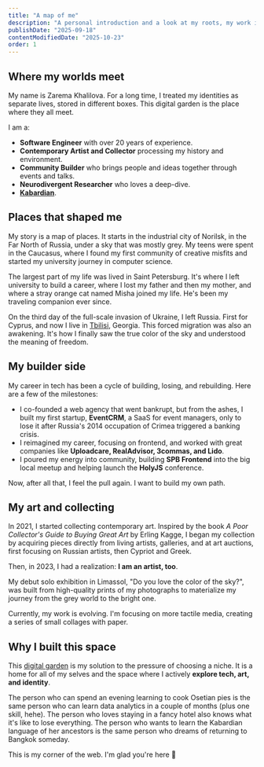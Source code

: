 ```yaml
---
title: "A map of me"
description: "A personal introduction and a look at my roots, my work in tech, my art, and the experiences that shape this digital garden."
publishDate: "2025-09-18"
contentModifiedDate: "2025-10-23"
order: 1
---
```


## Where my worlds meet

My name is Zarema Khalilova. For a long time, I treated my identities as separate lives, stored in different boxes. This digital garden is the place where they all meet.

I am a:

- **Software Engineer** with over 20 years of experience.
- **Contemporary Artist and Collector** processing my history and environment.
- **Community Builder** who brings people and ideas together through events and talks.
- **Neurodivergent Researcher** who loves a deep-dive.
- [**Kabardian**](https://en.wikipedia.org/wiki/Kabardians).

## Places that shaped me

My story is a map of places. It starts in the industrial city of Norilsk, in the Far North of Russia, under a sky that was mostly grey. My teens were spent in the Caucasus, where I found my first community of creative misfits and started my university journey in computer science.

The largest part of my life was lived in Saint Petersburg. It's where I left university to build a career, where I lost my father and then my mother, and where a stray orange cat named Misha joined my life. He's been my traveling companion ever since.

On the third day of the full-scale invasion of Ukraine, I left Russia. First for Cyprus, and now I live in [Tbilisi](/feed/6-tbilisi-swaps-guide/), Georgia. This forced migration was also an awakening. It's how I finally saw the true color of the sky and understood the meaning of freedom.

## My builder side

My career in tech has been a cycle of building, losing, and rebuilding. Here are a few of the milestones:

- I co-founded a web agency that went bankrupt, but from the ashes, I built my first startup, **EventCRM**, a SaaS for event managers, only to lose it after Russia's 2014 occupation of Crimea triggered a banking crisis.
- I reimagined my career, focusing on frontend, and worked with great companies like **Uploadcare, RealAdvisor, 3commas, and Lido**.
- I poured my energy into community, building **SPB Frontend** into the big local meetup and helping launch the **HolyJS** conference.

Now, after all that, I feel the pull again. I want to build my own path.

## My art and collecting

In 2021, I started collecting contemporary art. Inspired by the book _A Poor Collector's Guide to Buying Great Art_ by Erling Kagge, I began my collection by acquiring pieces directly from living artists, galleries, and at art auctions, first focusing on Russian artists, then Cypriot and Greek.

Then, in 2023, I had a realization: **I am an artist, too**.

My debut solo exhibition in Limassol, "Do you love the color of the sky?", was built from high-quality prints of my photographs to materialize my journey from the grey world to the bright one.

Currently, my work is evolving. I'm focusing on more tactile media, creating a series of small collages with paper.

## Why I built this space

This [digital garden](/feed/2-why-im-building-a-digital-garden/) is my solution to the pressure of choosing a niche. It is a home for all of my selves and the space where I actively **explore tech, art, and identity**.

The person who can spend an evening learning to cook Osetian pies is the same person who can learn data analytics in a couple of months (plus one skill, hehe). The person who loves staying in a fancy hotel also knows what it's like to lose everything. The person who wants to learn the Kabardian language of her ancestors is the same person who dreams of returning to Bangkok someday.

This is my corner of the web. I'm glad you're here &#129655;
